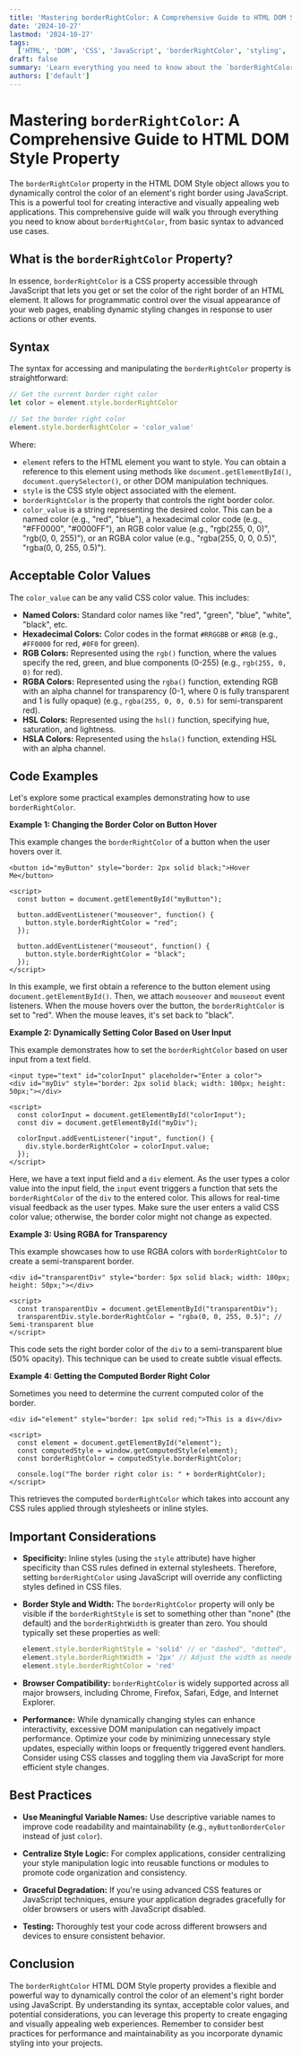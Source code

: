 ```yaml
---
title: 'Mastering borderRightColor: A Comprehensive Guide to HTML DOM Style Property'
date: '2024-10-27'
lastmod: '2024-10-27'
tags:
  ['HTML', 'DOM', 'CSS', 'JavaScript', 'borderRightColor', 'styling', 'web development', 'tutorial']
draft: false
summary: 'Learn everything you need to know about the `borderRightColor` HTML DOM Style property. This guide covers syntax, examples, cross-browser compatibility, and best practices for styling borders in web development.'
authors: ['default']
---
```


# Mastering `borderRightColor`: A Comprehensive Guide to HTML DOM Style Property

The `borderRightColor` property in the HTML DOM Style object allows you to dynamically control the color of an element's right border using JavaScript. This is a powerful tool for creating interactive and visually appealing web applications. This comprehensive guide will walk you through everything you need to know about `borderRightColor`, from basic syntax to advanced use cases.

## What is the `borderRightColor` Property?

In essence, `borderRightColor` is a CSS property accessible through JavaScript that lets you get or set the color of the right border of an HTML element. It allows for programmatic control over the visual appearance of your web pages, enabling dynamic styling changes in response to user actions or other events.

## Syntax

The syntax for accessing and manipulating the `borderRightColor` property is straightforward:

```javascript
// Get the current border right color
let color = element.style.borderRightColor

// Set the border right color
element.style.borderRightColor = 'color_value'
```

Where:

- `element` refers to the HTML element you want to style. You can obtain a reference to this element using methods like `document.getElementById()`, `document.querySelector()`, or other DOM manipulation techniques.
- `style` is the CSS style object associated with the element.
- `borderRightColor` is the property that controls the right border color.
- `color_value` is a string representing the desired color. This can be a named color (e.g., "red", "blue"), a hexadecimal color code (e.g., "#FF0000", "#0000FF"), an RGB color value (e.g., "rgb(255, 0, 0)", "rgb(0, 0, 255)"), or an RGBA color value (e.g., "rgba(255, 0, 0, 0.5)", "rgba(0, 0, 255, 0.5)").

## Acceptable Color Values

The `color_value` can be any valid CSS color value. This includes:

- **Named Colors:** Standard color names like "red", "green", "blue", "white", "black", etc.
- **Hexadecimal Colors:** Color codes in the format `#RRGGBB` or `#RGB` (e.g., `#FF0000` for red, `#0F0` for green).
- **RGB Colors:** Represented using the `rgb()` function, where the values specify the red, green, and blue components (0-255) (e.g., `rgb(255, 0, 0)` for red).
- **RGBA Colors:** Represented using the `rgba()` function, extending RGB with an alpha channel for transparency (0-1, where 0 is fully transparent and 1 is fully opaque) (e.g., `rgba(255, 0, 0, 0.5)` for semi-transparent red).
- **HSL Colors:** Represented using the `hsl()` function, specifying hue, saturation, and lightness.
- **HSLA Colors:** Represented using the `hsla()` function, extending HSL with an alpha channel.

## Code Examples

Let's explore some practical examples demonstrating how to use `borderRightColor`.

**Example 1: Changing the Border Color on Button Hover**

This example changes the `borderRightColor` of a button when the user hovers over it.

```plaintext
<button id="myButton" style="border: 2px solid black;">Hover Me</button>

<script>
  const button = document.getElementById("myButton");

  button.addEventListener("mouseover", function() {
    button.style.borderRightColor = "red";
  });

  button.addEventListener("mouseout", function() {
    button.style.borderRightColor = "black";
  });
</script>
```

In this example, we first obtain a reference to the button element using `document.getElementById()`. Then, we attach `mouseover` and `mouseout` event listeners. When the mouse hovers over the button, the `borderRightColor` is set to "red". When the mouse leaves, it's set back to "black".

**Example 2: Dynamically Setting Color Based on User Input**

This example demonstrates how to set the `borderRightColor` based on user input from a text field.

```plaintext
<input type="text" id="colorInput" placeholder="Enter a color">
<div id="myDiv" style="border: 2px solid black; width: 100px; height: 50px;"></div>

<script>
  const colorInput = document.getElementById("colorInput");
  const div = document.getElementById("myDiv");

  colorInput.addEventListener("input", function() {
    div.style.borderRightColor = colorInput.value;
  });
</script>
```

Here, we have a text input field and a `div` element. As the user types a color value into the input field, the `input` event triggers a function that sets the `borderRightColor` of the `div` to the entered color. This allows for real-time visual feedback as the user types. Make sure the user enters a valid CSS color value; otherwise, the border color might not change as expected.

**Example 3: Using RGBA for Transparency**

This example showcases how to use RGBA colors with `borderRightColor` to create a semi-transparent border.

```plaintext
<div id="transparentDiv" style="border: 5px solid black; width: 100px; height: 50px;"></div>

<script>
  const transparentDiv = document.getElementById("transparentDiv");
  transparentDiv.style.borderRightColor = "rgba(0, 0, 255, 0.5)"; // Semi-transparent blue
</script>
```

This code sets the right border color of the `div` to a semi-transparent blue (50% opacity). This technique can be used to create subtle visual effects.

**Example 4: Getting the Computed Border Right Color**

Sometimes you need to determine the current computed color of the border.

```plaintext
<div id="element" style="border: 1px solid red;">This is a div</div>

<script>
  const element = document.getElementById("element");
  const computedStyle = window.getComputedStyle(element);
  const borderRightColor = computedStyle.borderRightColor;

  console.log("The border right color is: " + borderRightColor);
</script>
```

This retrieves the computed `borderRightColor` which takes into account any CSS rules applied through stylesheets or inline styles.

## Important Considerations

- **Specificity:** Inline styles (using the `style` attribute) have higher specificity than CSS rules defined in external stylesheets. Therefore, setting `borderRightColor` using JavaScript will override any conflicting styles defined in CSS files.
- **Border Style and Width:** The `borderRightColor` property will only be visible if the `borderRightStyle` is set to something other than "none" (the default) and the `borderRightWidth` is greater than zero. You should typically set these properties as well:

  ```javascript
  element.style.borderRightStyle = 'solid' // or "dashed", "dotted", etc.
  element.style.borderRightWidth = '2px' // Adjust the width as needed
  element.style.borderRightColor = 'red'
  ```

- **Browser Compatibility:** `borderRightColor` is widely supported across all major browsers, including Chrome, Firefox, Safari, Edge, and Internet Explorer.

- **Performance:** While dynamically changing styles can enhance interactivity, excessive DOM manipulation can negatively impact performance. Optimize your code by minimizing unnecessary style updates, especially within loops or frequently triggered event handlers. Consider using CSS classes and toggling them via JavaScript for more efficient style changes.

## Best Practices

- **Use Meaningful Variable Names:** Use descriptive variable names to improve code readability and maintainability (e.g., `myButtonBorderColor` instead of just `color`).

- **Centralize Style Logic:** For complex applications, consider centralizing your style manipulation logic into reusable functions or modules to promote code organization and consistency.

- **Graceful Degradation:** If you're using advanced CSS features or JavaScript techniques, ensure your application degrades gracefully for older browsers or users with JavaScript disabled.

- **Testing:** Thoroughly test your code across different browsers and devices to ensure consistent behavior.

## Conclusion

The `borderRightColor` HTML DOM Style property provides a flexible and powerful way to dynamically control the color of an element's right border using JavaScript. By understanding its syntax, acceptable color values, and potential considerations, you can leverage this property to create engaging and visually appealing web experiences. Remember to consider best practices for performance and maintainability as you incorporate dynamic styling into your projects.

